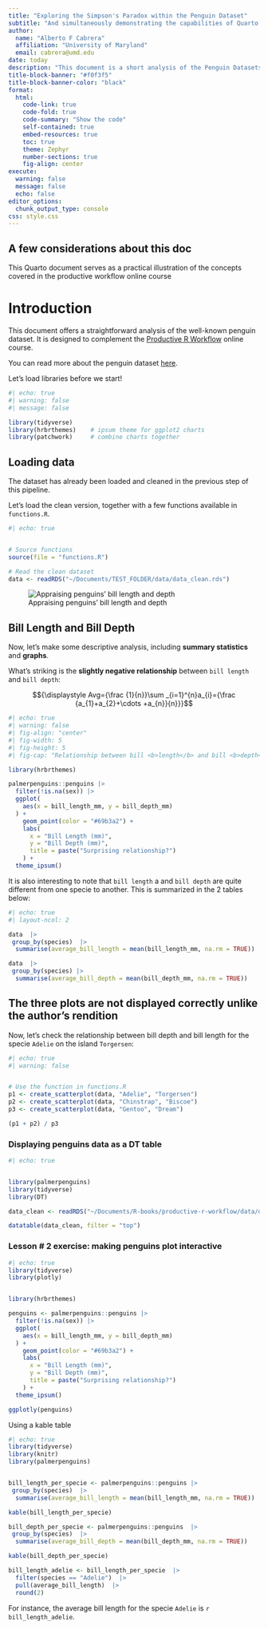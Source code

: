 ```yaml
---
title: "Exploring the Simpson's Paradox within the Penguin Dataset"
subtitle: "And simultaneously demonstrating the capabilities of Quarto."
author: 
  name: "Alberto F Cabrera"
  affiliation: "University of Maryland"
  email: cabrera@umd.edu
date: today
description: "This document is a short analysis of the Penguin Datasets. It explores the relationship between bill length and bill depth and show how important it is to consider group effects."
title-block-banner: "#f0f3f5"
title-block-banner-color: "black"
format:
  html:
    code-link: true
    code-fold: true
    code-summary: "Show the code"
    self-contained: true
    embed-resources: true
    toc: true
    theme: Zephyr
    number-sections: true
    fig-align: center
execute: 
  warning: false
  message: false
  echo: false
editor_options: 
  chunk_output_type: console
css: style.css
---
```


::: callout-caution
## A few considerations about this doc

This Quarto document serves as a practical illustration of the concepts covered in the productive workflow online course
:::

# Introduction

This document offers a straightforward analysis of the well-known penguin dataset. It is designed to complement the [Productive R Workflow](https://www.productive-r-workflow.com) online course.

You can read more about the penguin dataset [here](https://allisonhorst.github.io/palmerpenguins/).

Let's load libraries before we start!

```r
#| echo: true
#| warning: false
#| message: false

library(tidyverse)
library(hrbrthemes)    # ipsum theme for ggplot2 charts
library(patchwork)     # combine charts together
```

## Loading data

The dataset has already been loaded and cleaned in the previous step of this pipeline.

Let's load the clean version, together with a few functions available in `functions.R`.

```r
#| echo: true


# Source functions
source(file = "functions.R")

# Read the clean dataset
data <- readRDS("~/Documents/TEST_FOLDER/data/data_clean.rds")


```

![Appraising penguins' bill length and depth](images/culmen_depth.png){fig-align="center"}

## Bill Length and Bill Depth

Now, let's make some descriptive analysis, including <b>summary statistics</b> and <b>graphs</b>.

What's striking is the <b>slightly negative relationship</b> between `bill length` and `bill depth`:

$${\displaystyle Avg={\frac {1}{n}}\sum _{i=1}^{n}a_{i}={\frac {a_{1}+a_{2}+\cdots +a_{n}}{n}}}$$

```r
#| echo: true
#| warning: false
#| fig-align: "center"
#| fig-width: 5
#| fig-height: 5
#| fig-cap: "Relationship between bill <b>length</b> and bill <b>depth</b>. <b>All</b> data points included."

library(hrbrthemes)

palmerpenguins::penguins |> 
  filter(!is.na(sex)) |> 
  ggplot(
    aes(x = bill_length_mm, y = bill_depth_mm)
  ) +
    geom_point(color = "#69b3a2") +
    labs(
      x = "Bill Length (mm)",
      y = "Bill Depth (mm)",
      title = paste("Surprising relationship?")
    ) + 
  theme_ipsum()


```

It is also interesting to note that `bill length` a and `bill depth` are quite different from one specie to another. This is summarized in the 2 tables below:

```r
#| echo: true
#| layout-ncol: 2

data  |> 
 group_by(species)  |>  
  summarise(average_bill_length = mean(bill_length_mm, na.rm = TRUE))

data  |> 
 group_by(species) |> 
  summarise(average_bill_depth = mean(bill_depth_mm, na.rm = TRUE))
```

::: callout-warning
## The three plots are not displayed correctly unlike the author's rendition
:::

Now, let's check the relationship between bill depth and bill length for the specie `Adelie` on the island `Torgersen`:

```r
#| echo: true
#| warning: false


# Use the function in functions.R
p1 <- create_scatterplot(data, "Adelie", "Torgersen")
p2 <- create_scatterplot(data, "Chinstrap", "Biscoe")
p3 <- create_scatterplot(data, "Gentoo", "Dream")

(p1 + p2) / p3


```

### Displaying penguins data as a DT table

```r
#| echo: true


library(palmerpenguins)
library(tidyverse)
library(DT)

data_clean <- readRDS("~/Documents/R-books/productive-r-workflow/data/data_clean.rds")

datatable(data_clean, filter = "top")


```

### 

::: callout-note
### Lesson \# 2 exercise: making penguins plot interactive
:::

```r
#| echo: true
library(tidyverse)
library(plotly)


library(hrbrthemes)

penguins <- palmerpenguins::penguins |> 
  filter(!is.na(sex)) |> 
  ggplot(
    aes(x = bill_length_mm, y = bill_depth_mm)
  ) +
    geom_point(color = "#69b3a2") +
    labs(
      x = "Bill Length (mm)",
      y = "Bill Depth (mm)",
      title = paste("Surprising relationship?")
    ) + 
  theme_ipsum()

ggplotly(penguins)


```

Using a kable table

```r
#| echo: true
library(tidyverse)
library(knitr)
library(palmerpenguins)


bill_length_per_specie <- palmerpenguins::penguins |> 
 group_by(species)  |>  
  summarise(average_bill_length = mean(bill_length_mm, na.rm = TRUE))

kable(bill_length_per_specie)

bill_depth_per_specie <- palmerpenguins::penguins  |> 
 group_by(species)  |>  
  summarise(average_bill_depth = mean(bill_depth_mm, na.rm = TRUE))

kable(bill_depth_per_specie)

bill_length_adelie <- bill_length_per_specie  |> 
  filter(species == "Adelie")  |> 
  pull(average_bill_length)  |> 
  round(2)


```

For instance, the average bill length for the specie `Adelie` is `r bill_length_adelie`.
